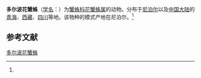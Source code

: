 {{Speciesbox
| name = 多尔波花蟹蛛
| status = 
| status_system = 
| image = 
| genus = Xysticus
| species = dolpoensis
| authority = (Ono, 1978)<ref name='id14627'>{{cite web| url =http://www.bioinfo.cn/db05/BjdwSpecies.php?action=view&id=14627| title =多尔波花蟹蛛| work =《中国动物物种编目数据库》| publisher =中国科学院微生物研究所| author =中国科学院动物研究所| accessdate =2009-04-28| deadurl =yes| archiveurl =https://web.archive.org/web/20160305042623/http://www.bioinfo.cn/db05/BjdwSpecies.php?action=view&id=14627| archivedate =2016-03-05}}</ref>
}}

'''多尔波花蟹蛛'''（[[学名|学名]]：{{lang|la|''Xysticus dolpoensis''}}）为[[蟹蛛科|蟹蛛科]][[花蟹蛛属|花蟹蛛属]]的动物。分布于[[尼泊尔|尼泊尔]]以及[[中国大陆|中国大陆]]的[[青海|青海]]、[[西藏|西藏]]、[[四川|四川]]等地。该物种的模式产地在尼泊尔。<ref name='id14627'/>

== 参考文献 ==
{{reflist}}

{{Wikispecies|Xysticus dolpoensis}}
{{Taxonbar|from=Q2350285}}

[[Category:花蟹蛛属|多尔波花蟹蛛]]


{{蜘蛛小作品}}